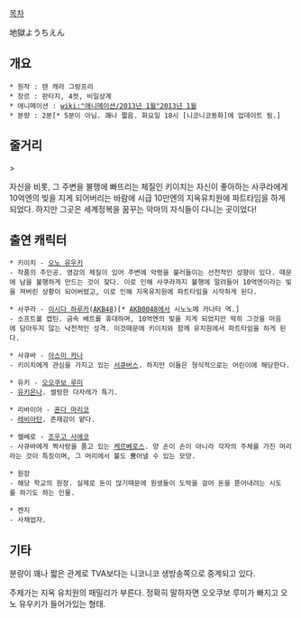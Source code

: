 [[목차]]

地獄ようちえん

== 개요 ==

 * 원작 : 텐 캐라 그랑프리
 * 장르 : 판타지, 4컷, 비일상계
 * 애니메이션 : [[wiki:"애니메이션/2013년 1월"2013년 1월]]
 * 분량 : 2분[* 5분이 아님. 꽤나 짧음. 화요일 18시 [니코니코동화]에 업데이트 됨.]

== 줄거리 ==

> {{{+1 '''이 로리콘 녀석들!'''}}}

자신을 비롯, 그 주변을 불행에 빠뜨리는 체질인 키이치는 자신이 좋아하는 사쿠라에게 10억엔의 빚을 지게 되어버리는 바람에 시급 10만엔의 지옥유치원에 파트타임을 하게 되었다. 하지만 그곳은 세계정복을 꿈꾸는 악마의 자식들이 다니는 곳이었다!

== 출연 캐릭터 ==

 * 키이치 - [[오노 유우키]]
 - 작품의 주인공. 영감의 체질이 있어 주변에 악령을 불러들이는 선천적인 성향이 있다. 때문에 남을 불행하게 만드는 것이 잦다. 이로 인해 사쿠라까지 불행에 말려들어 10억엔이라는 빚을 져버린 상황이 되어버렸고, 이로 인해 지옥유치원에 파트타임을 시작하게 된다.

 * 사쿠라 - [[이시다 하루카]]([[AKB48]])[* [[AKB0048]]에서 시노노메 카나타 역.]
 - 소프트볼 캡틴. 금속 배트를 휴대하며, 10억엔의 빚을 지게 되었지만 딱히 그것을 마음에 담아두지 않는 낙천적인 성격. 이것때문에 키이치와 함께 유치원에서 파트타임을 하게 된다.

 * 사큐바 - [[아스미 카나]]
 - 키이치에게 관심을 가지고 있는 [[서큐버스]]. 하지만 이들은 형식적으로는 어린이에 해당한다.

 * 유키 - [[오오쿠보 루미]]
 - [[유키온나]]. 썰렁한 다자레가 특기.

 * 리바이아 - [[혼다 마리코]]
 - [[레비아탄]]. 존재감이 얕다.

 * 켈베로 - [[조우고 사에코]]
 - 사큐바에게 짝사랑을 품고 있는 [[케르베로스]]. 양 손이 손이 아니라 각자의 주체를 가진 머리라는 것이 특징이며, 그 머리에서 불도 뿜어낼 수 있는 모양.

 * 원장
 - 해당 학교의 원장. 실제로 돈이 많기때문에 원생들이 도박을 걸어 돈을 뜯어내려는 시도를 하기도 하는 인물.

 * 켄지
 - 사채업자.

== 기타 ==
분량이 꽤나 짧은 관계로 TVA보다는 니코니코 생방송쪽으로 중계되고 있다.

주제가는 지옥 유치원의 패밀리가 부른다. 정확히 말하자면 오오쿠보 루미가 빠지고 오노 유우키가 들어가있는 형태.
